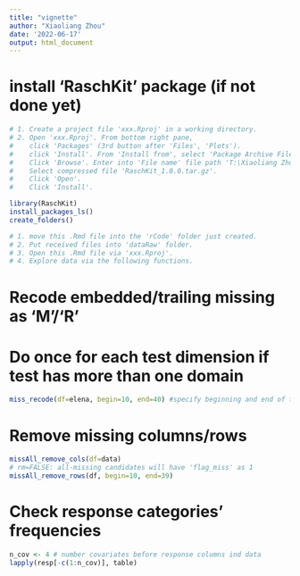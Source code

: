 ```yaml
---
title: "vignette"
author: "Xiaoliang Zhou"
date: '2022-06-17'
output: html_document
---
```


# install 'RaschKit' package (if not done yet)

```r
# 1. Create a project file 'xxx.Rproj' in a working directory.
# 2. Open 'xxx.Rproj'. From bottom right pane,    
#    click 'Packages' (3rd button after 'Files', 'Plots').
#    click 'Install'. From 'Install from', select 'Package Archive File...'.
#    Click 'Browse'. Enter into 'File name' file path 'T:\Xiaoliang Zhou'.
#    Select compressed file 'RaschKit_1.0.0.tar.gz'. 
#    Click 'Open'. 
#    Click 'Install'.
```

```r
library(RaschKit)
install_packages_ls()
create_folders() 
```

```r
# 1. move this .Rmd file into the 'rCode' folder just created.
# 2. Put received files into 'dataRaw' folder.
# 3. Open this .Rmd file via 'xxx.Rproj'.
# 4. Explore data via the following functions.
```

# Recode embedded/trailing missing as 'M'/'R'
# Do once for each test dimension if test has more than one domain

```r
miss_recode(df=elena, begin=10, end=40) #specify beginning and end of test section
```

# Remove missing columns/rows

```r
missAll_remove_cols(df=data)
# rm=FALSE: all-missing candidates will have 'flag_miss' as 1
missAll_remove_rows(df, begin=10, end=39) 
```

# Check response categories' frequencies

```r
n_cov <- 4 # number covariates before response columns ind data
lapply(resp[-c(1:n_cov)], table) 
```

